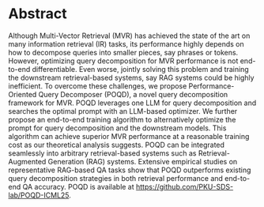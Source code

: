 # Abstract

Although Multi-Vector Retrieval (MVR) has achieved the state of the art on many information retrieval (IR) tasks, its performance highly depends on how to decompose queries into smaller pieces, say phrases or tokens. However, optimizing query decomposition for MVR performance is not end-to-end differentiable. Even worse, jointly solving this problem and training the downstream retrieval-based systems, say RAG systems could be highly inefficient. To overcome these challenges, we propose Performance-Oriented Query Decomposer (POQD), a novel query decomposition framework for MVR. POQD leverages one LLM for query decomposition and searches the optimal prompt with an LLM-based optimizer. We further propose an end-to-end training algorithm to alternatively optimize the prompt for query decomposition and the downstream models. This algorithm can achieve superior MVR performance at a reasonable training cost as our theoretical analysis suggests. POQD can be integrated seamlessly into arbitrary retrieval-based systems such as Retrieval-Augmented Generation (RAG) systems. Extensive empirical studies on representative RAG-based QA tasks show that POQD outperforms existing query decomposition strategies in both retrieval performance and end-to-end QA accuracy. POQD is available at https://github.com/PKU-SDS-lab/POQD-ICML25.